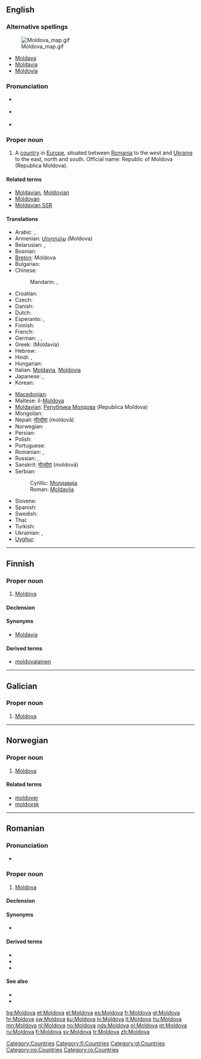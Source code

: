==English==
{{wikipedia}}

===Alternative spellings===
[[Image:Moldova map.gif|thumb|right]]
* [[Moldava]]
* [[Moldavia]]
* [[Moldovia]]

===Pronunciation===
* {{a|UK}} {{IPA|/mɒlˈdəʊ.və/}}
* {{a|US}} {{IPA|/mɔlˈdoʊ.və/}}
* {{audio|en-us-Moldova.ogg|Audio (US)}}

===Proper noun===
{{en-proper noun}}

# A [[country]] in [[Europe]], situated between [[Romania]] to the west and [[Ukraine]] to the east, north and south. Official name: Republic of Moldova (Republica Moldova).

====Related terms====
* [[Moldavian]], [[Moldovian]]
* [[Moldovan]]
* [[Moldavian SSR]]

====Translations====
{{trans-top|country}}
* Arabic: {{t|ar|مولدافيا|f|tr=muldaafiya|sc=Arab}},  {{t|ar|مولدوفا|f|tr=mulduufa|sc=Arab}}
* Armenian: [[Մոլդովա]] (Moldova)
* Belarusian: {{t|be|Малдова|f|tr=Maldóva|sc=Cyrl}}, {{t|be|Малдавiя|f|tr=Maldávija|sc=Cyrl}}
* Bosnian: {{t-|bs|Moldavija|f}}
* [[Breton]]: Moldova
* Bulgarian: {{t|bg|Молдова|f|tr=Moldóva|sc=Cyrl}}
* Chinese:
*: Mandarin: {{t|zh|摩爾多瓦|sc=Hani}},  {{t|zh|摩尔多瓦|tr=Mó'ěrduōwǎ|sc=Hani}}
* Croatian: {{t-|hr|Moldavija|f}}
* Czech: {{t+|cs|Moldavsko|n}}
* Danish: {{t-|da|Moldova}}
* Dutch: {{t+|nl|Moldavië}}
* Esperanto: {{t-|eo|Moldavio|xs=Esperanto}}, {{t-|eo|Moldavujo|xs=Esperanto}}
* Finnish: {{t+|fi|Moldova}}
* French: {{t+|fr|Moldavie}}
* German: {{t+|de|Moldawien}}, {{t+|de|Moldau}},  {{t|de|Moldova}}
* Greek: {{t+|el|Μολδαβία|f|sc=Grek}} (Moldavía) {{f}}
* Hebrew: {{t|he|מולדובה|sc=Hebr}}
* Hindi: {{t|hi|मोल्दाविया|tr=mōldāviyā|sc=Deva}},  {{t|hi|माल्डोवा|tr=mālḍōvā|sc=Deva}}
* Hungarian: {{t+|hu|Moldova}}
* Italian: [[Moldavia]], [[Moldovia]]
* Japanese: {{t-|ja|モルドヴァ|tr=Morudova|sc=Jpan}}, {{t+|ja|モルドバ|tr=Morudoba|sc=Jpan}}
* Korean: {{t|ko|몰도바|tr=Moldoba|sc=Kore}}
{{trans-mid}}
* [[Macedonian]]: {{t-|mk|Молдавија|f|tr=Moldávija|xs=Macedonian}}
* Maltese: il-[[Moldova]]
* [[Moldavian]]: [[Република Молдова]] (Republica Moldova) {{f}}
* Mongolian: {{t|mn|Молдав улс|tr=Moldav uls|sc=Cyrl}}
* Nepali: [[मोल्दोवा]] (moldovā)
* Norwegian: {{t+|no|Moldova}}
* Persian: {{fa-Arab|[[مولداوی]]}}
* Polish: {{t+|pl|Mołdawia}}
* Portuguese: {{t+|pt|Moldávia}}
* Romanian: {{t-|ro|Moldova|f}}, {{t|ro|Republica Moldova|f}}
* Russian: {{t+|ru|Молдова|f|tr=Moldóva|sc=Cyrl}}, {{t+|ru|Молдавия|f|tr=Moldávija|sc=Cyrl}}
* Sanskrit: [[मोल्दोवा]] (moldovā)
* Serbian:
*: Cyrillic: [[Молдавија]] {{f}}
*: Roman: [[Moldavija#Bosnian|Moldavija]] {{f}}
* Slovene: {{t+|sl|Moldavija|f}}
* Spanish: {{t+|es|Moldavia}}
* Swedish: {{t+|sv|Moldavien}}
* Thai: {{t|th|ประเทศมอลโดวา|tr=bpràtêt mon-doh-waa|sc=Thai}}
* Turkish: {{t+|tr|Moldova}}
* Ukrainian: {{t|uk|Молдова|f|tr=Moldóva|sc=Cyrl}},  {{t|uk|Молдавія|f|tr=Moldávija|sc=Cyrl}}
* [[Uyghur]]: {{ug-Arab|[[مولدوۋا]]}}
{{trans-bottom}}

[[Category:Countries]]

----

==Finnish==
{{wikipedia|lang=fi}}

===Proper noun===
{{infl|fi|proper noun}}

# [[#English|Moldova]]

====Declension====
{{fi-decl-koira|Moldov|np=1}}

====Synonyms====
* [[Moldavia]]

====Derived terms====
* [[moldovalainen]]

[[Category:fi:Countries]]

----

==Galician==

===Proper noun===
{{gl-proper noun|f}}

# [[#English|Moldova]]

[[Category:gl:Countries]]

----

==Norwegian==

===Proper noun===
{{infl|no|proper noun}}

# [[#English|Moldova]]

====Related terms====
* [[moldover]]
* [[moldovsk]]

[[Category:no:Countries]]

----

==Romanian==

===Pronunciation===
* {{IPA|[mol.do.va]|lang=ro}}

===Proper noun===
{{infl|ro|proper noun|g=f}}

# [[#English|Moldova]]

====Declension====
{{ro-country|gend=f|Moldovei}}

====Synonyms====
* {{l|ro|Republica Moldova}}

====Derived terms====
* {{l|ro|moldovean}}
* {{l|ro|moldovenesc}}
* {{l|ro|moldoveneşte}}

====See also====
* {{l|ro|limba moldovenească}}
* {{l|mo|Молдова}}

[[Category:ro:Countries]]

[[bg:Moldova]]
[[et:Moldova]]
[[el:Moldova]]
[[es:Moldova]]
[[fr:Moldova]]
[[gl:Moldova]]
[[hr:Moldova]]
[[sw:Moldova]]
[[ku:Moldova]]
[[lv:Moldova]]
[[lt:Moldova]]
[[hu:Moldova]]
[[mn:Moldova]]
[[nl:Moldova]]
[[no:Moldova]]
[[nds:Moldova]]
[[pl:Moldova]]
[[pt:Moldova]]
[[ru:Moldova]]
[[fi:Moldova]]
[[sv:Moldova]]
[[tr:Moldova]]
[[zh:Moldova]]